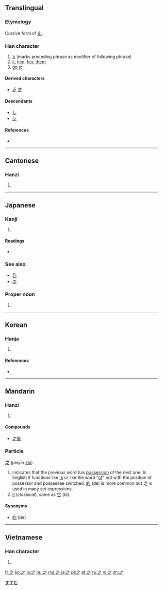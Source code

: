 ==Translingual==
{{stroke order|type=animate}}
===Etymology===
Cursive form of [[止]].

===Han character===
{{Han char|rn=4|rad=丿|as=03|sn=4|four=3030<sub>7</sub>|canj=戈弓人 (INO)}}

# [['s|’s]] (marks preceding phrase as modifier of following phrase)
# [[it]], [[him]], [[her]], [[them]]
# [[go to]]

====Derived characters====
* [[乏]] [[芝]]

====Descendants====
* [[し]]
* [[シ]]

====References====
* {{Han ref|kx=0082.040|dkj=00125|dj=|hdz=10043.010|uh=4E4B|ud=20043|bh=A4A7|bd=42151}}

----

==Cantonese==

===Hanzi===
{{yue-hanzi|jyut=[[zi1]]|y=[[ji1]]}}

# {{defn|lang=yue|sort=丿03}}

----

==Japanese==

===Kanji===
{{ja-kanji|grade=8|rs=丿03}}

# {{defn|lang=ja|sort=丿03}} <!-- line may be deleted if/when POS headers are added -->

====Readings====
* {{ja-readings|on=[[し]] (shi)|kun=[[ゆく]] (yuku), [[これ]] (kore), [[の]] (no)|nanori=[[ゆき]] (yuki)}}

===See also===
* [[乃]]
* [[の]]

===Proper noun===
{{ja-pos|k|proper|hira=すすむ|rom=Susumu}}

# {{given name|male|lang=ja}}

[[Category:Japanese male given names|すすむ]]

----

==Korean==

===Hanja===
{{ko-hanja|hangeul=지|rv=ji|mr=chi|eumhun=갈|ehrv=gal|ehmr=kal|ehy=}}

# {{defn|lang=ko|sort=丿03}}

====References====
* {{Hanja ref|nav=11639}}

----

==Mandarin==

===Hanzi===
{{cmn-hanzi|pin=[[zhī]] ([[zhi1]])|wg=[[chih1|chih<sup>1</sup>]]}}

# {{defn|lang=cmn|sort=丿03}}

====Compounds====
* [[之後]]

===Particle===
'''之''' (''pinyin'' [[zhī]])

# Indicates that the previous word has [[possessive|possession]] of the next one. In English it functions like [['s]] or like the word "[[of]]" but with the position of possessor and possessee switched. [[的]] (de) is more common but 之 is used in many set expressions.
# [[it]] (''classical''), same as [[它]] (tā).

====Synonyms====
* [[的]] (de)

----

==Vietnamese==

===Han character===
{{vi-hantu|[[chi]], [[giây]], [[gì]]|rs=丿03}}

# {{defn|lang=vi|sort=丿03}}

[[fr:之]]
[[ko:之]]
[[la:之]]
[[hu:之]]
[[mg:之]]
[[ja:之]]
[[pl:之]]
[[pt:之]]
[[ru:之]]
[[vi:之]]
[[zh:之]]